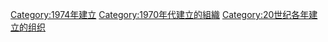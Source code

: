 {{Cat topic in year|topic=建立的組織|year=1974}}
{{Commonscat|Organizations established in 1974}}

[[Category:1974年建立|Category:1974年建立]]
[[Category:1970年代建立的組織|Category:1970年代建立的組織]]
[[Category:20世纪各年建立的组织|Category:20世纪各年建立的组织]]